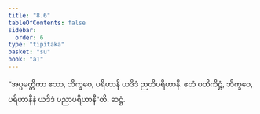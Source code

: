 ```yaml
---
title: "8.6"
tableOfContents: false
sidebar:
  order: 6
type: "tipitaka"
basket: "su"
book: "a1"
---
```



<DynamicBreadcrumb />

<Division number="76" book="a1" e="ch" v="15" p="13">

<Paragraph number="160" book="a1">
“အပ္ပမတ္တိကာ ဧသာ, ဘိက္ခဝေ, ပရိဟာနိ ယဒိဒံ ဉာတိပရိဟာနိ. ဧတံ ပတိကိဋ္ဌံ, ဘိက္ခဝေ, ပရိဟာနီနံ ယဒိဒံ ပညာပရိဟာနီ”တိ.

</Paragraph>
</Division>

<Paragraph number="161" type="center" book="a1">
ဆဋ္ဌံ.
</Paragraph>